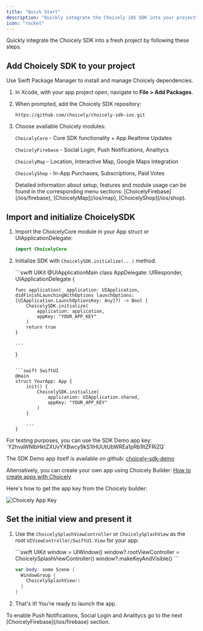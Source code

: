```yaml
---
title: "Quick Start"
description: "Quickly integrate the Choicely iOS SDK into your project"
icon: "rocket"
---
```


Quickly integrate the Choicely SDK into a fresh project by following these steps.

## Add Choicely SDK to your project

Use Swift Package Manager to install and manage Choicely dependencies.

1. In Xcode, with your app project open, navigate to **File > Add Packages**.

2. When prompted, add the Choicely SDK repository:
   ```
   https://github.com/choicely/choicely-sdk-ios.git
   ```

3. Choose available Choicely modules:

   `ChoicelyCore` - Core SDK functionality + App Realtime Updates

   `ChoicelyFirebase` - Social Login, Push Notifications, Analitycs

   `ChoicelyMap` - Location, Interactive Map, Google Maps Integration

   `ChoicelyShop` - In-App Purchases, Subscriptions, Paid Votes

   <Note>
   Detailed information about setup, features and module usage can be found in the corresponding menu sections: [ChoicelyFirebase](/ios/firebase), [ChoicelyMap](/ios/map), [ChoicelyShop](/ios/shop).
   </Note>

## Import and initialize ChoicelySDK

1. Import the ChoicelyCore module in your App struct or UIApplicationDelegate:
   ```swift
   import ChoicelyCore
   ```

2. Initialize SDK with `ChoicelySDK.initialize(...)` method.

   <CodeGroup>
   ```swift UIKit
   @UIApplicationMain
   class AppDelegate: UIResponder, UIApplicationDelegate {

       func application(_ application: UIApplication, didFinishLaunchingWithOptions launchOptions: [UIApplication.LaunchOptionsKey: Any]?) -> Bool {
           ChoicelySDK.initialize(
               application: application,
               appKey: "YOUR_APP_KEY"
           )
           return true
       }

       ...
   }
   ```

   ```swift SwiftUI
   @main
   struct YourApp: App {
       init() {
           ChoicelySDK.initialize(
               application: UIApplication.shared,
               appKey: "YOUR_APP_KEY"
           )
       }

       ...
   }
   ```
   </CodeGroup>

<Note>
For testing purposes, you can use the SDK Demo app key: `Y2hvaWNlbHktZXUvYXBwcy9kS1lHUUtUbWREa1pRb1ltZFRiZQ`

The SDK Demo app itself is available on github: [choicely-sdk-demo](https://github.com/choicely/choicely-sdk-demo)

Alternatively, you can create your own app using Choicely Builder: [How to create apps with Choicely](https://www.choicely.com/tutorials/how-to-create-apps-with-choicely-using-an-app-template)
</Note>

Here's how to get the app key from the Choicely builder:

<Frame>
  <img src="/images/mobile-sdk/how-to-get-app-key.png" alt="Choicely App Key" />
</Frame>

## Set the initial view and present it

1. Use the `ChoicelySplashViewController` or `ChoicelySplashView` as the root `UIViewController/SwiftUI.View` for your app:

   <CodeGroup>
   ```swift UIKit
   window = UIWindow()
   window?.rootViewController = ChoicelySplashViewController()
   window?.makeKeyAndVisible()
   ```

   ```swift SwiftUI
   var body: some Scene {
     WindowGroup {
       ChoicelySplashView()
     }
   }
   ```
   </CodeGroup>

2. That's it! You're ready to launch the app.

<Note>
To enable Push Notifications, Social Login and Analitycs go to the next [ChoicelyFirebase](/ios/firebase) section.
</Note>
